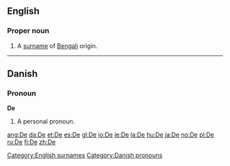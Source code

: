 {{see|Appendix:Variations of 'de'}}

==English==
===Proper noun===
{{en-proper noun}}
# A [[surname]] of [[Bengali]] origin.

[[Category:English surnames]]

----

==Danish==
===Pronoun===
'''De'''
# A personal pronoun.

[[Category:Danish pronouns]]

[[ang:De]]
[[da:De]]
[[et:De]]
[[es:De]]
[[gl:De]]
[[io:De]]
[[ie:De]]
[[la:De]]
[[hu:De]]
[[ja:De]]
[[no:De]]
[[pl:De]]
[[ru:De]]
[[fi:De]]
[[zh:De]]